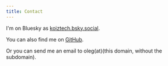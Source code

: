 ```yaml
---
title: Contact
---
```


I'm on Bluesky as [koiztech.bsky.social](https://bsky.app/profile/koiztech.bsky.social).

You can also find me on [GitHub](https://github.com/olegkorol).

Or you can send me an email to oleg(at)(this domain, without the subdomain).
